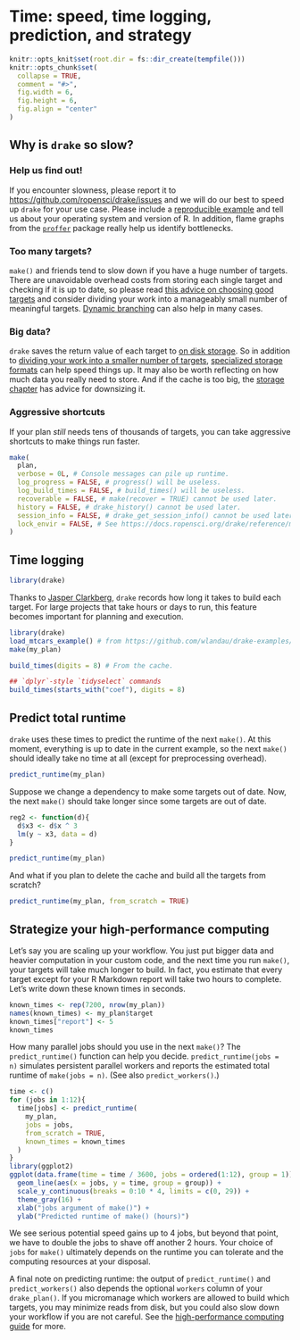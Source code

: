 # Time: speed, time logging, prediction, and strategy {#time}

```r
knitr::opts_knit$set(root.dir = fs::dir_create(tempfile()))
knitr::opts_chunk$set(
  collapse = TRUE,
  comment = "#>",
  fig.width = 6,
  fig.height = 6,
  fig.align = "center"
)
```

## Why is `drake` so slow?

### Help us find out!

If you encounter slowness, please report it to <https://github.com/ropensci/drake/issues> and we will do our best to speed up `drake` for your use case. Please include a [reproducible example](https://github.com/tidyverse/reprex) and tell us about your operating system and version of R. In addition, flame graphs from the [`proffer`](https://github.com/r-prof/proffer) package really help us identify bottlenecks.

### Too many targets?

`make()` and friends tend to slow down if you have a huge number of targets. There are unavoidable overhead costs from storing each single target and checking if it is up to date, so please read [this advice on choosing good targets](https://books.ropensci.org/drake/plans.html#how-to-choose-good-targets) and consider dividing your work into a manageably small number of meaningful targets. [Dynamic branching](#dynamic) can also help in many cases.

### Big data?

`drake` saves the return value of each target to [on disk storage](#storage). So in addition to [dividing your work into a smaller number of targets](https://books.ropensci.org/drake/plans.html#how-to-choose-good-targets), [specialized storage formats](https://books.ropensci.org/drake/plans.html#special-data-formats-for-targets) can help speed things up. It may also be worth reflecting on how much data you really need to store. And if the cache is too big, the [storage chapter](#storage) has advice for downsizing it.

### Aggressive shortcuts

If your plan *still* needs tens of thousands of targets, you can take aggressive shortcuts to make things run faster.

```r
make(
  plan,
  verbose = 0L, # Console messages can pile up runtime.
  log_progress = FALSE, # progress() will be useless.
  log_build_times = FALSE, # build_times() will be useless.
  recoverable = FALSE, # make(recover = TRUE) cannot be used later.
  history = FALSE, # drake_history() cannot be used later.
  session_info = FALSE, # drake_get_session_info() cannot be used later.
  lock_envir = FALSE, # See https://docs.ropensci.org/drake/reference/make.html#self-invalidation.
)
```

## Time logging

```r
library(drake)
```

Thanks to [Jasper Clarkberg](https://github.com/dapperjapper), `drake` records how long it takes to build each target. For large projects that take hours or days to run, this feature becomes important for planning and execution.

```r
library(drake)
load_mtcars_example() # from https://github.com/wlandau/drake-examples/tree/master/mtcars
make(my_plan)

build_times(digits = 8) # From the cache.

## `dplyr`-style `tidyselect` commands
build_times(starts_with("coef"), digits = 8)
```

## Predict total runtime

`drake` uses these times to predict the runtime of the next `make()`. At this moment, everything is up to date in the current example, so the next `make()` should ideally take no time at all (except for preprocessing overhead).

```r
predict_runtime(my_plan)
```

Suppose we change a dependency to make some targets out of date. Now, the next `make()` should take longer since some targets are out of date.

```r
reg2 <- function(d){
  d$x3 <- d$x ^ 3
  lm(y ~ x3, data = d)
}

predict_runtime(my_plan)
```

And what if you plan to delete the cache and build all the targets from scratch?

```r
predict_runtime(my_plan, from_scratch = TRUE)
```

## Strategize your high-performance computing

Let's say you are scaling up your workflow. You just put bigger data and heavier computation in your custom code, and the next time you run `make()`, your targets will take much longer to build. In fact, you estimate that every target except for your R Markdown report will take two hours to complete. Let's write down these known times in seconds.

```r
known_times <- rep(7200, nrow(my_plan))
names(known_times) <- my_plan$target
known_times["report"] <- 5
known_times
```

How many parallel jobs should you use in the next `make()`? The `predict_runtime()` function can help you decide. `predict_runtime(jobs = n)` simulates persistent parallel workers and reports the estimated total runtime of `make(jobs = n)`. (See also `predict_workers()`.)

```r
time <- c()
for (jobs in 1:12){
  time[jobs] <- predict_runtime(
    my_plan,
    jobs = jobs,
    from_scratch = TRUE,
    known_times = known_times
  )
}
library(ggplot2)
ggplot(data.frame(time = time / 3600, jobs = ordered(1:12), group = 1)) +
  geom_line(aes(x = jobs, y = time, group = group)) +
  scale_y_continuous(breaks = 0:10 * 4, limits = c(0, 29)) +
  theme_gray(16) +
  xlab("jobs argument of make()") +
  ylab("Predicted runtime of make() (hours)")
```

We see serious potential speed gains up to 4 jobs, but beyond that point, we have to double the jobs to shave off another 2 hours. Your choice of `jobs` for `make()` ultimately depends on the runtime you can tolerate and the computing resources at your disposal.

A final note on predicting runtime: the output of `predict_runtime()` and `predict_workers()` also depends the optional `workers` column of your `drake_plan()`. If you micromanage which workers are allowed to build which targets, you may minimize reads from disk, but you could also slow down your workflow if you are not careful. See the [high-performance computing guide](#hpc) for more.
